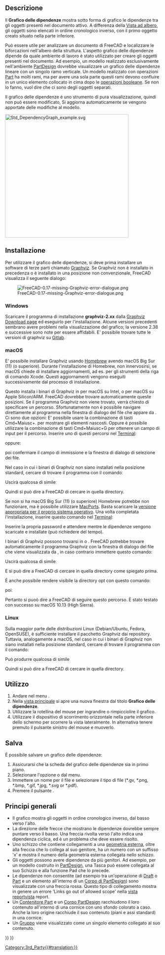 <languages/>

{{Docnav/it
|[[Std_SceneInspector/it|Ispettore di scena]]
|[[Std_ExportDependencyGraph/it|Esporta grafico dipendenze]]
|[[Std_Tools_Menu/it|Menu strumenti]]
|IconL=Std_SceneInspector.svg
|IconR=
|IconC=Freecad.svg
}}

{{GuiCommand/it
|Name=Std_DependencyGraph
|Name/it=Grafico delle dipendenze
|MenuLocation=Strumenti → Grafico delle dipendenze...
|Workbenches=Tutti
|SeeAlso=[[Std_ExportDependencyGraph/it|Esporta grafico dipendenze]]
}}

<span id="Description"></span>
==Descrizione==

Il '''Grafico delle dipendenze''' mostra sotto forma di grafico le dipendenze tra gli oggetti presenti nel documento attivo. A differenza della [[Tree_view/it|Vista ad albero]], gli oggetti sono elencati in ordine cronologico inverso, con il primo oggetto creato situato nella parte inferiore.

Può essere utile per analizzare un documento di FreeCAD e localizzare le biforcazioni nell'albero della struttura. L'aspetto grafico delle dipendenze dipende da quale ambiente di lavoro è stato utilizzato per creare gli oggetti presenti nel documento. Ad esempio, un modello realizzato esclusivamente nell'ambiente [[PartDesign_Workbench/it|PartDesign]] dovrebbe visualizzare un grafico delle dipendenze lineare con un singolo ramo verticale. Un modello realizzato con operazioni [[Part_Workbench/it|Part]] ha molti rami, ma per avere una sola parte questi rami devono confluire in un unico elemento collocato in cima dopo le [[Part_Boolean/it|operazioni booleane]]. Se non lo fanno, vuol dire che ci sono degli oggetti separati.

Il grafico delle dipendenze è uno strumento di pura visualizzazione, quindi non può essere modificato, Si aggiorna automaticamente se vengono apportate delle modifiche al modello.

[[Image:Std_DependencyGraph_example.svg|400px]]
{{Caption|Esempio di grafico delle dipendenze con un corpo di PartDesign a sinistra e un oggetto creato con le operazioni di Parte a destra}}

<span id="Installation"></span>
==Installazione== 

Per utilizzare il grafico delle dipendenze, si deve prima installare un software di terze parti chiamato [https://graphviz.org/ Graphviz]. Se Graphviz non è installato in precedenza o è installato in una posizione non convenzionale, FreeCAD visualizza il seguente dialogo:

[[File:FreeCAD-0.17-missing-Graphviz-error-dialogue.png]]

===Windows=== 

Scaricare il programma di installazione '''graphviz-2.xx''' dalla [https://graphviz.org/download/#windows Graphviz Download page] ed eseguirlo per l'installazione. Alcune versioni precedenti sembrano avere problemi nella visualizzazione del grafico; la versione 2.38 e successive sono note per essere affidabili. E' possibile trovare tutte le versioni di graphviz su [https://gitlab.com/graphviz/graphviz/-/releases Gitlab].

===macOS=== 

E' possibile installare Graphviz usando [https://brew.sh/ Homebrew] avendo macOS Big Sur (11) (o superiore). Durante l'installazione di Homebrew, non innervosirsi, se macOS chiede di installare aggiornamenti, ad es. per gli strumenti della riga di comando Xcode. Questi aggiornamenti vengono eseguiti successivamente dal processo di installazione.

{{Code|lang=text|code=
brew install graphviz
}}

Questo installa i binari di Graphviz in {{FileName|/usr/local/bin}} per macOS su Intel, o {{FileName|/opt/homebrew}} per macOS su Apple Silicon/ARM. FreeCAD dovrebbe trovare automaticamente queste posizioni. Se il programma Graphviz non viene trovato, verrà chiesto di specificare un percorso. Sfortunatamente non è possibile navigare direttamente al programma nella finestra di dialogo del file che appare da {{MenuCommand|Strumenti → Grafico delle dipendenze...}}. Ci sono due opzioni: E' possibile usare la combinazione di tasti Cmd+Maiusc+. per mostrare gli elementi nascosti. Oppure è possibile utilizzare la combinazione di tasti Cmd+Maiusc+G per ottenere un campo di input per il percorso. Inserire uno di questi percorsi nel [https://en.wikipedia.org/wiki/Terminal_(macOS) Terminal]:

{{Code|lang=text|code=
/usr/local/bin
}}

oppure:

{{Code|lang=text|code=
/opt/homebrew/bin
}}

poi confermare il campo di immissione e la finestra di dialogo di selezione dei file.

Nel caso in cui i binari di Graphviz non siano installati nella posizione standard, cercare di trovare il programma con il comandoː

{{Code|lang=text|code=
type dot
}}

Uscirà qualcosa di simileː 

{{Code|lang=text|code=
dot is /usr/local/bin/dot
}}

Quindi si può dire a FreeCAD di cercare in quella directory.

Se non si ha macOS Big Sur (11) (o superiore) Homebrew potrebbe non funzionare, ma è possibile utilizzare [https://www.macports.org/index.php MacPorts]. Basta scaricare la [https://www.macports.org/install.php versione appropriata per il proprio sistema operativo]. Una volta completata l'installazione, inserire questo comando nel [https://en.wikipedia.org/wiki/Terminal_(macOS) Terminal]:

{{Code|lang=text|code=
sudo port install graphviz
}}

Inserire la propria password e attendere mentre le dipendenze vengono scaricate e installate (può richiedere del tempo).

I binari di Graphviz possono trovarsi in {{FileName|/usr/local/bin}} o {{FileName|/opt/local/bin/dot}}. FreeCAD potrebbe trovare automaticamente il programma Graphviz con la finestra di dialogo del file che viene visualizzata da {{MenuCommand|Strumenti → Grafico delle dipendenze...}}, in caso contrario immettere questo comando:

{{Code|lang=text|code=
type dot
}}

Uscirà qualcosa di simileː

{{Code|lang=text|code=
dot is /opt/local/bin/dot
}}

E si può dire a FreeCAD di cercare in quella directory come spiegato prima.

È anche possibile rendere visibile la directory opt con questo comando:

{{Code|lang=text|code=
defaults write com.apple.finder AppleShowAllFiles YES;
}}

poiː

{{Code|lang=text|code=
killall Finder /System/Library/CoreServices/Finder.app;
}}

Pertanto si puoò dire a FreeCAD di seguire questo percorso. È stato testato con successo su macOS 10.13 (High Sierra).

===Linux=== 

Sulla maggior parte delle distribuzioni Linux (Debian/Ubuntu, Fedora, OpenSUSE), è sufficiente installare il pacchetto Graphviz dai repository.
Tuttavia, analogamente a macOS, nel caso in cui i binari di Graphviz non siano installati nella posizione standard, cercare di trovare il programma con il comando:

{{Code|lang=text|code=
type dot
}}

Può produrre qualcosa di simile 

{{Code|lang=text|code=
dot is /usr/local/bin/dot
}}

Quindi si può dire a FreeCAD di cercare in quella directory.

<span id="Usage"></span>
==Utilizzo== 

# Andare nel menu {{MenuCommand|Strumenti →  [[Image:Std_DependencyGraph.svg|16px]] Grafico delle dipendenze...}}.
# Nella [[Main_view_area/it|vista principale]] si apre una nuova finestra dal titolo '''Grafico delle dipendenze'''.
# Utilizzare la rotellina del mouse per ingrandire o rimpicciolire il grafico.
# Utilizzare il dispositivo di scorrimento orizzontale nella parte inferiore dello schermo per scorrere la vista lateralmente. In alternativa tenere premuto il pulsante sinistro del mouse e muoverlo.

<span id="Save"></span>
==Salva== 

È possibile salvare un grafico delle dipendenze:
# Assicurarsi che la scheda del grafico delle dipendenze sia in primo piano.
# Selezionare l'opzione {{MenuCommand|File → [[Std_Save/it|Salva]]}} o {{MenuCommand|File → [[Std_SaveAs/it|Salva con nome]]}} dal menu.
# Immettere un nome per il file e selezionare il tipo di file (*.gv, *.png, *.bmp, *.gif, *.jpg, *.svg or *.pdf).
# Premere il pulsante {{Button|Salva}}.

<span id="General_principles"></span>
==Principi generali==

* Il grafico mostra gli oggetti in ordine cronologico inverso, dal basso verso l'alto.
* La direzione delle frecce che mostrano le dipendenze dovrebbe sempre puntare verso il basso. Una freccia rivolta verso l'alto indica una dipendenza ciclica, ed è un problema che deve essere risolto.
* Uno schizzo che contiene collegamenti a una [[Sketcher External/it|geometria esterna]], oltre alla freccia che lo collega al suo genitore, ha un numero con un suffisso 'x' e mostra il numero della geometria esterna collegata nello schizzo.
* Gli oggetti possono avere dipendenze da più genitori. Ad esempio, per un modello costruito in [[PartDesign_Workbench/it|PartDesign]], una Tasca può essere collegata al suo Schizzo e alla funzione Pad che lo precede.
* Le dipendenze non consentite (ad esempio tra un'operazione di [[Draft_Workbench/it|Draft]] o [[Part_Workbench/it|Part]] e un elemento all'interno di un [[PartDesign Body/it|Corpo di PartDesign]]) sono visualizzate con una freccia rossa. Questo tipo di collegamento mostra in genere un errore 'Links go out of allowed scope' nella [[Report_view/it|vista report]]vista report.
* Un [[Std_Part/it|Contenitore Part]] e un [[PartDesign_Body/it|Corpo PartDesign]] racchiudono il loro contenuto all'interno di una cornice con uno sfondo colorato a caso. Anche la loro origine racchiude il suo contenuto (piani e assi standard) in una cornice.
* Un [[Std_Group/it|Gruppo]] viene visualizzato come un singolo elemento collegato al suo contenuto.


{{Docnav/it
|[[Std_SceneInspector/it|Ispettore di scena]]
|[[Std_ExportDependencyGraph/it|Esporta grafico dipendenze]]
|[[Std_Tools_Menu/it|Menu strumenti]]
|IconL=Std_SceneInspector.svg
|IconR=
|IconC=Freecad.svg
}}

{{Std_Base_navi{{#translation:}}}}
{{Userdocnavi{{#translation:}}}}
[[Category:3rd_Party{{#translation:}}]]